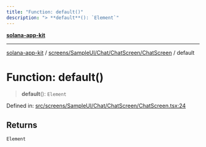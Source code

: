 ```yaml
---
title: "Function: default()"
description: "> **default**(): `Element`"
---
```


[**solana-app-kit**](../../../../../../README.mdx)

***

[solana-app-kit](../../../../../../README.mdx) / [screens/SampleUI/Chat/ChatScreen/ChatScreen](../README.mdx) / default

# Function: default()

> **default**(): `Element`

Defined in: [src/screens/SampleUI/Chat/ChatScreen/ChatScreen.tsx:24](https://github.com/SendArcade/solana-social-starter/blob/b27156124ee1831d644b1af765e8d55a2885cd4f/src/screens/SampleUI/Chat/ChatScreen/ChatScreen.tsx#L24)

## Returns

`Element`
